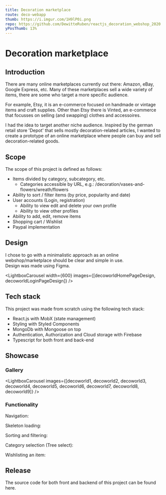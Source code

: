 ```yaml
---
title: Decoration marketplace
route: deco-webapp
thumb: https://i.imgur.com/1H9lP0i.png
repo: https://github.com/DewitteRuben/reactjs_decoration_webshop_2020
yPosThumb: 13%
---
```







# Decoration marketplace

## Introduction

There are many online marketplaces currently out there: Amazon, eBay, Google Express, etc.
Many of these marketplaces sell a wide variety of items, there are some who target a more specific audience.

For example, Etsy, it is an e-commerce focused on handmade or vintage items and craft supplies.
Other than Etsy there is Vinted, an e-commerce that focusses on selling (and swapping) clothes and accessoires.

I had the idea to target another niche audience. Inspired by the german retail store 'Depot' that sells mostly decoration-related articles,
I wanted to create a prototype of an online marketplace where people can buy and sell decoration-related goods.

## Scope
The scope of this project is defined as follows: 

* Items divided by category, subcategory, etc.
    * Categories accessible by URL, e.g.: /decoration/vases-and-flowers/wreath/flowers
* Ability to sort / filter items (by price, popularity and date)
* User accounts (Login, registration)
    * Ability to view edit and delete your own profile 
    * Ability to view other profiles
* Ability to add, edit, remove items 
* Shopping cart / Wishlist
* Paypal implementation

## Design

I chose to go with a minimalistic approach as an online webshop/marketplace should be clear and simple in use. <br/> Design was made using <MdLink href="https://www.figma.com/">Figma</MdLink>.

<LightboxCarousel width={600} images={[decoworldHomePageDesign, decoworldLoginPageDesign]} />

## Tech stack 
This project was made from scratch using the following tech stack:
- <MdLink href="https://reactjs.org/">React.js</MdLink> with <MdLink href="https://mobx.js.org/README.html">MobX</MdLink> (state management)
- Styling with <MdLink href="https://styled-components.com/">Styled Components</MdLink>
- <MdLink href="https://www.mongodb.com/">MongoDb</MdLink> with <MdLink href="https://mongoosejs.com/">Mongoose</MdLink> on top
- Authentication, Authorization and Cloud storage with <MdLink href="https://firebase.google.com/">Firebase</MdLink>
- <MdLink href="https://www.typescriptlang.org/">Typescript</MdLink> for both front and back-end

## Showcase

### Gallery
<LightboxCarousel images={[decoworld1, decoworld2, decoworld3, decoworld4, decoworld5, decoworld6, decoworld7, decoworld8, decoworld9]} />


### Functionality

Navigation:
<MarkdownGif src={navGif} alt="navigation showcase" />

Skeleton loading:
<MarkdownGif src={skeletonLoadingGif} alt="skeleton loading" />

Sorting and filtering:
<MarkdownGif src={sortAndFilterGif} alt="sort and filter" />

Category selection (Tree select):
<MarkdownGif src={treeSelectGif} alt="tree select" />

Wishlisting an item:
<MarkdownGif src={wishlistActionGif} alt="wishlist action" />

## Release

The source code for both front and backend of this project can be found <MdLink href={frontMatter.repo}>here</MdLink>.


